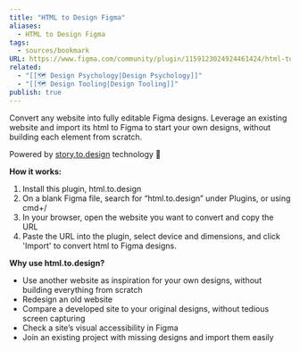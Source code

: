 ```yaml
---
title: "HTML to Design Figma"
aliases:
  - HTML to Design Figma
tags:
  - sources/bookmark
URL: https://www.figma.com/community/plugin/1159123024924461424/html-to-design
related:
  - "[[🗺️ Design Psychology|Design Psychology]]"
  - "[[🗺️ Design Tooling|Design Tooling]]"
publish: true
---
```


Convert any website into fully editable Figma designs. Leverage an existing website and import its html to Figma to start your own designs, without building each element from scratch.

  

Powered by [story.to.design](https://story.to.design/?ref=h2d) technology 🚀

  

**How it works:**

1.  Install this plugin, html.to.design
2.  On a blank Figma file, search for “html.to.design” under Plugins, or using cmd+/
3.  In your browser, open the website you want to convert and copy the URL
4.  Paste the URL into the plugin, select device and dimensions, and click 'Import' to convert html to Figma designs.

  

**Why use html.to.design?**

-   Use another website as inspiration for your own designs, without building everything from scratch
-   Redesign an old website
-   Compare a developed site to your original designs, without tedious screen capturing
-   Check a site’s visual accessibility in Figma
-   Join an existing project with missing designs and import them easily